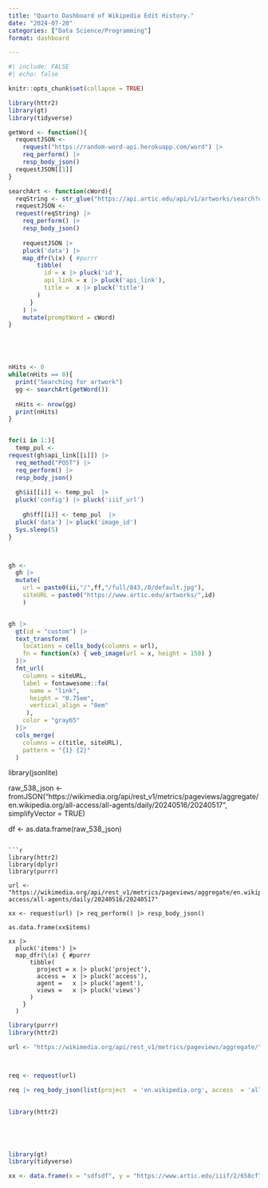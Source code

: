 ```yaml
---
title: "Quarto Dashboard of Wikipedia Edit History."
date: "2024-07-20"
categories: ["Data Science/Programming"]
format: dashboard

---
```


```r
#| include: FALSE
#| echo: false

knitr::opts_chunk$set(collapse = TRUE)

library(httr2)
library(gt)
library(tidyverse)
```


```r

getWord <- function(){
  requestJSON <- 
    request("https://random-word-api.herokuapp.com/word") |> 
    req_perform() |>
    resp_body_json()
  requestJSON[[1]] 
}

searchArt <- function(cWord){
  reqString <- str_glue("https://api.artic.edu/api/v1/artworks/search?q={cWord}")
  requestJSON <-
  request(reqString) |> 
    req_perform() |>
    resp_body_json()
  
    requestJSON |> 
    pluck('data') |> 
    map_dfr(\(x) { #purrr
        tibble(
          id = x |> pluck('id'),
          api_link = x |> pluck('api_link'),
          title =  x |> pluck('title')
        )
      }
    ) |>
    mutate(promptWord = cWord)
}





nHits <- 0
while(nHits == 0){
  print("Searching for artwork")
  gg <- searchArt(getWord())
  
  nHits <- nrow(gg)
  print(nHits)
}


for(i in 1:){
  temp_pul <- 
request(gh$api_link[[i]]) |> 
  req_method("POST") |> 
  req_perform() |>
  resp_body_json()
  
  gh$ii[[i]] <- temp_pul  |> 
  pluck('config') |> pluck('iiif_url') 
  
    gh$ff[[i]] <- temp_pul  |> 
  pluck('data') |> pluck('image_id') 
  Sys.sleep(5)
}



gh <- 
  gh |>
  mutate(
    url = paste0(ii,"/",ff,"/full/843,/0/default.jpg"),
    siteURL = paste0("https://www.artic.edu/artworks/",id)
    )


gh |>
  gt(id = "custom") |>
  text_transform(
    locations = cells_body(columns = url),
    fn = function(x) { web_image(url = x, height = 150) }
  )|>
  fmt_url(
    columns = siteURL,
    label = fontawesome::fa(
      name = "link",
      height = "0.75em",
      vertical_align = "0em"
     ),
    color = "gray65"
  )|>
  cols_merge(
    columns = c(title, siteURL),
    pattern = "{1} {2}"
  )


```
library(jsonlite)

raw_538_json <- fromJSON("https://wikimedia.org/api/rest_v1/metrics/pageviews/aggregate/en.wikipedia.org/all-access/all-agents/daily/20240516/20240517", simplifyVector = TRUE)

df <- as.data.frame(raw_538_json)
```

```r

library(httr2)
library(dplyr)
library(purrr)

url <- "https://wikimedia.org/api/rest_v1/metrics/pageviews/aggregate/en.wikipedia.org/all-access/all-agents/daily/20240516/20240517"

xx <- request(url) |> req_perform() |> resp_body_json()

as.data.frame(xx$items)

xx |> 
  pluck('items') |> 
  map_dfr(\(x) { #purrr
      tibble(
        project = x |> pluck('project'),
        access =  x |> pluck('access'),
        agent =   x |> pluck('agent'),
        views =   x |> pluck('views')
      )
    }
  )
```



```r
library(purrr)
library(httr2)

url <- "https://wikimedia.org/api/rest_v1/metrics/pageviews/aggregate/"



req <- request(url)

req |> req_body_json(list(project  = 'en.wikipedia.org', access  = 'all-access', agent = 'agents', granularity = 'daily',start = '20240516',end = '20240517')) |> req_perform() |> resp_body_json()
  


```
```r
library(httr2)






```




```r
library(gt)
library(tidyverse)

xx <- data.frame(x = "sdfsdf", y = "https://www.artic.edu/iiif/2/658cf73e-9020-075d-235f-a8eb5a5ead56/full/843,/0/default.jpg")




```

